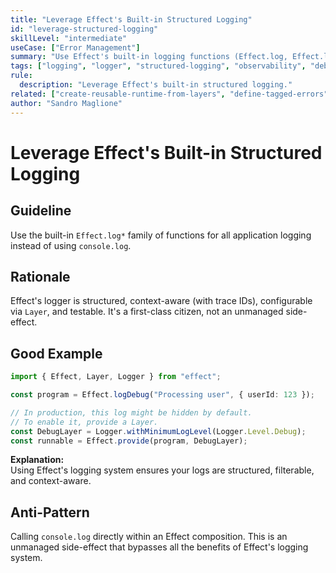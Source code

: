 ```yaml
---
title: "Leverage Effect's Built-in Structured Logging"
id: "leverage-structured-logging"
skillLevel: "intermediate"
useCase: ["Error Management"]
summary: "Use Effect's built-in logging functions (Effect.log, Effect.logInfo, etc.) for structured, configurable, and context-aware logging."
tags: ["logging", "logger", "structured-logging", "observability", "debug"]
rule:
  description: "Leverage Effect's built-in structured logging."
related: ["create-reusable-runtime-from-layers", "define-tagged-errors"]
author: "Sandro Maglione"
---
```


# Leverage Effect's Built-in Structured Logging

## Guideline

Use the built-in `Effect.log*` family of functions for all application logging
instead of using `console.log`.

## Rationale

Effect's logger is structured, context-aware (with trace IDs), configurable
via `Layer`, and testable. It's a first-class citizen, not an unmanaged
side-effect.

## Good Example

```typescript
import { Effect, Layer, Logger } from "effect";

const program = Effect.logDebug("Processing user", { userId: 123 });

// In production, this log might be hidden by default.
// To enable it, provide a Layer.
const DebugLayer = Logger.withMinimumLogLevel(Logger.Level.Debug);
const runnable = Effect.provide(program, DebugLayer);
```

**Explanation:**  
Using Effect's logging system ensures your logs are structured, filterable,
and context-aware.

## Anti-Pattern

Calling `console.log` directly within an Effect composition. This is an
unmanaged side-effect that bypasses all the benefits of Effect's logging system.
